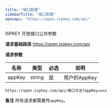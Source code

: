 ```yaml
---
title: "接口配置"
sidebarTitle: "接口配置"
openapi: "https://open.ispkey.com/api"
---
```


ISPKEY 开放接口公共参数

**请求基础路径**
https://open.ispkey.com/api

**请求参数**

| 名称 | 类型 | 必选 | 说明 |
|---|---|---|---|
| appKey | string | 是 | 用户的AppKey |

```url
https://open.ispkey.com/api/接口方法?appKey=xxx
```

**备注**
所有请求都需要传`appKey`。
